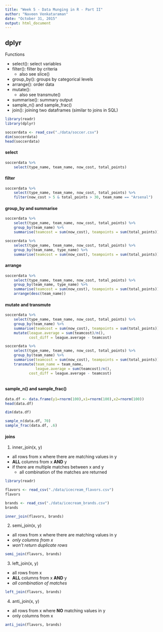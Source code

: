 ```yaml
---
title: "Week 5 - Data Munging in R - Part II"
author: "Naveen Venkataraman"
date: "October 31, 2015"
output: html_document
---
```


## dplyr

Functions

+ select(): select variables
+ filter(): filter by criteria
    + also see slice()
+ group_by(): groups by categorical levels
+ arrange(): order data
+ mutate(): 
    + also see transmute()
+ summarise(): summary output
+ sample_n() and sample_frac()
+ join(): joining two dataframes (similar to joins in SQL)

```r
library(readr)
library(dplyr)

soccerdata <- read_csv("./data/soccer.csv")
dim(soccerdata)
head(soccerdata)
```

#### select

```r
soccerdata %>%
    select(type_name, team_name, now_cost, total_points)
```

#### filter

```r
soccerdata %>%
    select(type_name, team_name, now_cost, total_points) %>%
    filter(now_cost > 5 & total_points > 30, team_name == "Arsenal")
```

#### group_by and summarise

```r
soccerdata %>%
    select(type_name, team_name, now_cost, total_points) %>%
    group_by(team_name) %>%
    summarise(teamcost = sum(now_cost), teampoints = sum(total_points))

soccerdata %>%
    select(type_name, team_name, now_cost, total_points) %>%
    group_by(team_name, type_name) %>%
    summarise(teamcost = sum(now_cost), teampoints = sum(total_points))
```

#### arrange

```r
soccerdata %>%
    select(type_name, team_name, now_cost, total_points) %>%
    group_by(team_name, type_name) %>%
    summarise(teamcost = sum(now_cost), teampoints = sum(total_points)) %>%
    arrange(desc(team_name))
```

#### mutate and transmute

```r
soccerdata %>%
    select(type_name, team_name, now_cost, total_points) %>%
    group_by(team_name) %>%
    summarise(teamcost = sum(now_cost), teampoints = sum(total_points)) %>%
    mutate(league.average = sum(teamcost)/n(),
           cost_diff = league.average - teamcost)

soccerdata %>%
    select(type_name, team_name, now_cost, total_points) %>%
    group_by(team_name) %>%
    summarise(teamcost = sum(now_cost), teampoints = sum(total_points)) %>%
    transmute(team_name = team_name, 
              league.average = sum(teamcost)/n(),
           cost_diff = league.average - teamcost)
    
```

#### sample_n() and sample_frac()

```r
data.df <- data.frame(y1=rnorm(100),x1=rnorm(100),x2=rnorm(100))
head(data.df)

dim(data.df)

sample_n(data.df, 70)
sample_frac(data.df, .6)
```

#### joins

1. inner_join(x, y)

+ all rows from x where there are matching values in y
+ **ALL** columns from x **AND** y
+ if there are multiple matches between x and y
    + all combination of the matches are returned

```r
library(readr)

flavors <- read_csv("./data/icecream_flavors.csv")
flavors

brands <- read_csv("./data/icecream_brands.csv")
brands

inner_join(flavors, brands)
```

2. semi_join(x, y)

+ all rows from x where there are matching values in y
+ _only columns from x_
+ _won't return duplicate rows_

```r
semi_join(flavors, brands)
```

3. left_join(x, y)

+ all rows from x
+ **ALL** columns from x **AND** y
+ _all combination of matches_

```r
left_join(flavors, brands)
```

4. anti_join(x, y)

+ all rows from x where **NO** matching values in y
+ only columns from x

```r
anti_join(flavors, brands)
```

